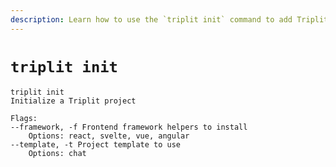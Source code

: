 ```yaml
---
description: Learn how to use the `triplit init` command to add Triplit dependencies and configuration files to an existing project.
---
```


# `triplit init`

```
triplit init
Initialize a Triplit project

Flags:
--framework, -f Frontend framework helpers to install
    Options: react, svelte, vue, angular
--template, -t Project template to use
    Options: chat
```
